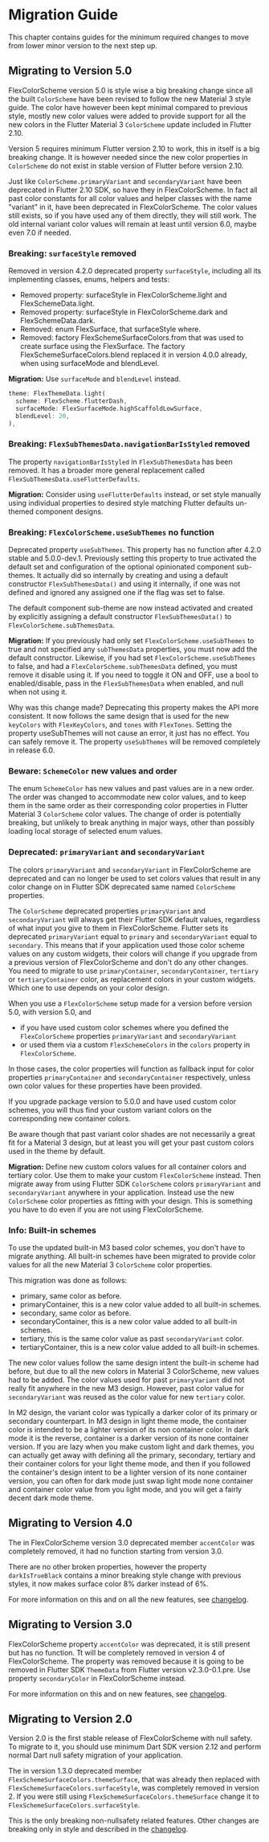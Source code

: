 # Migration Guide

This chapter contains guides for the minimum required changes to move from lower
minor version to the next step up.

## Migrating to Version 5.0

FlexColorScheme version 5.0 is style wise a big breaking change since all the
built `ColorScheme` have been revised to follow the new Material 3 style guide.
The color have however been kept minimal compared to previous style, mostly
new color values were added to provide support for all the new colors
in the Flutter Material 3 `ColorScheme` update included in Flutter 2.10.

Version 5 requires minimum Flutter version 2.10 to work, this in itself is a
big breaking change. It is however needed since the new color properties
in `ColorScheme` do not exist in stable version of Flutter before version 2.10.

Just like `ColorScheme.primaryVariant` and `secondaryVariant` have been deprecated
in Flutter 2.10 SDK, so have they in FlexColorScheme. In fact all past color constants
for all color values and helper classes with the name "variant" in it, have been
deprecated in FlexColorScheme. The color values still exists, so if you have used
any of them directly, they will still work. The old internal variant color values will
remain at least until version 6.0, maybe even 7.0 if needed.

### Breaking: `surfaceStyle` removed

Removed in version 4.2.0 deprecated property `surfaceStyle`, including all
its implementing classes, enums, helpers and tests:

* Removed property: surfaceStyle in FlexColorScheme.light and FlexSchemeData.light.
* Removed property: surfaceStyle in FlexColorScheme.dark and FlexSchemeData.dark.
* Removed: enum FlexSurface, that surfaceStyle where.
* Removed: factory FlexSchemeSurfaceColors.from that was used to create
  surface using the FlexSurface. The factory FlexSchemeSurfaceColors.blend
  replaced it in version 4.0.0 already, when using surfaceMode and blendLevel.

**Migration:** Use `surfaceMode` and `blendLevel` instead.

```dart
theme: FlexThemeData.light(
  scheme: FlexScheme.flutterDash,
  surfaceMode: FlexSurfaceMode.highScaffoldLowSurface,
  blendLevel: 20,
),
```

### Breaking: `FlexSubThemesData.navigationBarIsStyled` removed

The property `navigationBarIsStyled` in `FlexSubThemesData` has been
removed. It has a broader more general replacement called
`FlexSubThemesData.useFlutterDefaults`.

**Migration:** Consider using `useFlutterDefaults` instead, or set style manually
using individual properties to desired style matching Flutter defaults un-themed
component designs.

### Breaking: `FlexColorScheme.useSubThemes` no function

Deprecated property `useSubThemes`. This property has no function after 4.2.0
stable and 5.0.0-dev.1. Previously setting this property to true activated
the default set and configuration of the optional opinionated component sub-themes.
It actually did so internally by creating and using a default constructor
`FlexSubThemesData()` and using it internally, if one was not defined and ignored
any assigned one if the flag was set to false.

The default component sub-theme are now instead activated and created by
explicitly assigning a default constructor `FlexSubThemesData()` to
`FlexColorScheme.subThemesData`.

**Migration:** If you previously had only set `FlexColorScheme.useSubThemes` to true and not
specified any `subThemesData` properties, you must now add the default constructor. Likewise,
if you had set `FlexColorScheme.useSubThemes` to false, and had a `FlexColorScheme.subThemesData`
defined, you must remove it disable using it. If you need to toggle it ON and OFF, use a bool
to enabled/disable, pass in the `FlexSubThemesData` when enabled, and null when not using it.

Why was this change made? Deprecating this property makes the API more consistent. It now
follows the same design that is used for the new `keyColors` with `FlexKeyColors`, and
`tones` with `FlexTones`. Setting the property useSubThemes will not cause an
error, it just has no effect. You can safely remove it.
The property `useSubThemes` will be removed completely in release 6.0.


### Beware: `SchemeColor` new values and order

The enum `SchemeColor` has new values and past values are in a new order.
The order was changed to accommodate new color values, and to keep them in
the same order as their corresponding color properties in Flutter Material 3 `ColorScheme`
color values. The change of order is potentially breaking, but unlikely to
break anything in major ways, other than possibly loading local storage of
selected enum values.

### Deprecated: `primaryVariant` and `secondaryVariant`

The colors `primaryVariant` and `secondaryVariant` in FlexColorScheme are
deprecated and can no longer be used to set colors values that result in any
color change on in Flutter SDK deprecated same named `ColorScheme` properties.

The `ColorScheme` deprecated properties `primaryVariant` and
`secondaryVariant` will always get their Flutter SDK default values,
regardless of what input you give to them in FlexColorScheme. Flutter sets its
deprecated `primaryVariant` equal to `primary` and `secondaryVariant` equal
to `secondary`. This means that if your application used those
color scheme values on any custom widgets, their colors will change if
you upgrade from a previous version of FlexColorScheme and don't do any
other changes. You need to migrate to use `primaryContainer`,
`secondaryContainer`, `tertiary` or `tertiaryContainer` color, as replacement
colors in your custom widgets. Which one to use depends on your color design.

When you use a `FlexColorScheme` setup made for a version before version 5.0,
with version 5.0, and
- if you have used custom color schemes where you defined the
   `FlexColorScheme` properties `primaryVariant` and `secondaryVariant`
- or used them via a custom `FlexSchemeColors` in the `colors` property in
`FlexColorScheme`.

In those cases, the color properties will function as fallback input for color
properties `primaryContainer` and `secondaryContainer` respectively, unless own
color values for these properties have been provided.

If you upgrade package version to 5.0.0 and have used custom color schemes,
you will thus find your custom variant colors on the corresponding new
container colors.

Be aware though that past variant color shades are not necessarily a great
fit for a Material 3 design, but at least you will get your past custom colors
used in the theme by default.

**Migration:** Define new custom colors values for all container colors and
tertiary color. Use them to make your custom `FlexColorScheme` instead.
Then migrate away from using Flutter SDK `ColorScheme` colors `primaryVariant`
and `secondaryVariant` anywhere in your application. Instead use the new
`ColorScheme` color properties as fitting with your design. This is something you have
to do even if you are not using FlexColorScheme.

### Info: Built-in schemes

To use the updated built-in M3 based color schemes, you don't have to
migrate anything. All built-in schemes have been migrated to provide
color values for all the new Material 3 `ColorScheme` color properties.

This migration was done as follows:

 - primary, same color as before.
 - primaryContainer, this is a new color value added to all built-in schemes.
 - secondary, same color as before.
 - secondaryContainer, this is a new color value added to all built-in schemes.
 - tertiary, this is the same color value as past `secondaryVariant` color.
 - tertiaryContainer, this is a new color value added to all built-in schemes.

The new color values follow the same design intent the built-in scheme had before, but due to
all the new colors in Material 3 ColorScheme, new values had to be added. The color values used for
past `primaryVariant` did not really fit anywhere in the new M3 design. However, past
color value for `secondaryVariant` was reused as the color value for new `tertiary` color.

In M2 design, the variant color was typically a darker color of its primary or secondary counterpart.
In M3 design in light theme mode, the container color is intended to be a lighter version of its
non container color. In dark mode it is the reverse, container is a darker version of its none
container version. If you are lazy when you make custom light and dark themes, you can actually get
away with defining all the primary, secondary, tertiary and their container colors for your light
theme mode, and then if you followed the container's design intent to be a lighter version of its
none container version, you can often for dark mode just swap light mode none container and container
color value from you light mode, and you will get a fairly decent dark mode theme.


## Migrating to Version 4.0

The in FlexColorScheme version 3.0 deprecated member `accentColor` was
completely removed, it had no function starting from version 3.0.

There are no other broken properties, however the property `darkIsTrueBlack`
contains a minor breaking style change with previous styles, it now makes surface color 8%
darker instead of 6%.

For more information on this and on all the new features, see
[changelog](https://pub.dev/packages/flex_color_scheme/versions/4.0.0/changelog).


## Migrating to Version 3.0

FlexColorScheme property `accentColor` was deprecated, it is still present
but has no function. Tt will be completely removed in version 4 of FlexColorScheme.
The property was removed because it is going to be removed in Flutter SDK
`ThemeData` from Flutter version v2.3.0-0.1.pre. Use property `secondaryColor`
in FlexColorScheme instead.

For more information on this and on new features, see
[changelog](https://pub.dev/packages/flex_color_scheme/versions/3.0.0/changelog).


## Migrating to Version 2.0

Version 2.0 is the first stable release of FlexColorScheme with null safety.
To migrate to it, you should use minimum Dart SDK version 2.12 and
perform normal Dart null safety migration of your application.

The in version 1.3.0 deprecated member `FlexSchemeSurfaceColors.themeSurface`,
that was already then replaced with `FlexSchemeSurfaceColors.surfaceStyle`, was
completely removed in version 2. If you were still using
`FlexSchemeSurfaceColors.themeSurface` change it to
`FlexSchemeSurfaceColors.surfaceStyle`.

This is the only breaking non-nullsafety related features. Other changes are
breaking only in style and described in the
[changelog](https://pub.dev/packages/flex_color_scheme/versions/2.0.0/changelog).
